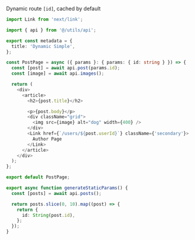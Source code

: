 Dynamic route `[id]`, cached by default

```ts
import Link from 'next/link';

import { api } from '@/utils/api';

export const metadata = {
  title: 'Dynamic Simple',
};

const PostPage = async ({ params }: { params: { id: string } }) => {
  const [post] = await api.post(params.id);
  const [image] = await api.images();

  return (
    <div>
      <article>
        <h2>{post.title}</h2>

        <p>{post.body}</p>
        <div className="grid">
          <img src={image} alt="dog" width={400} />
        </div>
        <Link href={`/users/${post.userId}`} className={'secondary'}>
          Author Page
        </Link>
      </article>
    </div>
  );
};

export default PostPage;

export async function generateStaticParams() {
  const [posts] = await api.posts();

  return posts.slice(0, 10).map((post) => {
    return {
      id: String(post.id),
    };
  });
}
```
